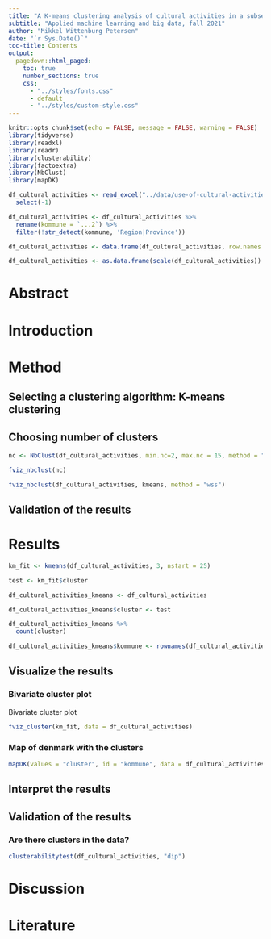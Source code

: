 ```yaml
---
title: "A K-means clustering analysis of cultural activities in a subset of Danish Municipalities"
subtitle: "Applied machine learning and big data, fall 2021"
author: "Mikkel Wittenburg Petersen"
date: "`r Sys.Date()`"
toc-title: Contents
output:
  pagedown::html_paged: 
    toc: true
    number_sections: true
    css:
      - "../styles/fonts.css"
      - default
      - "../styles/custom-style.css"
---
```


```r
knitr::opts_chunk$set(echo = FALSE, message = FALSE, warning = FALSE)
library(tidyverse)
library(readxl)
library(readr)
library(clusterability)
library(factoextra)
library(NbClust)
library(mapDK)
```

```r

df_cultural_activities <- read_excel("../data/use-of-cultural-activities-dk-2019.xlsx", skip = 2) %>%
  select(-1)

```

```r

df_cultural_activities <- df_cultural_activities %>%
  rename(kommune = `...2`) %>%
  filter(!str_detect(kommune, 'Region|Province'))

df_cultural_activities <- data.frame(df_cultural_activities, row.names = 1)

df_cultural_activities <- as.data.frame(scale(df_cultural_activities))

```



# Abstract

# Introduction

# Method

## Selecting a clustering algorithm: K-means clustering
## Choosing number of clusters

```r

nc <- NbClust(df_cultural_activities, min.nc=2, max.nc = 15, method = "kmeans")

fviz_nbclust(nc)

fviz_nbclust(df_cultural_activities, kmeans, method = "wss")


```


## Validation of the results

# Results

```r

km_fit <- kmeans(df_cultural_activities, 3, nstart = 25)

test <- km_fit$cluster

df_cultural_activities_kmeans <- df_cultural_activities

df_cultural_activities_kmeans$cluster <- test

df_cultural_activities_kmeans %>%
  count(cluster)

df_cultural_activities_kmeans$kommune <- rownames(df_cultural_activities)  


```



## Visualize the results


### Bivariate cluster plot

Bivariate cluster plot
```r

fviz_cluster(km_fit, data = df_cultural_activities)

```


### Map of denmark with the clusters

```r

mapDK(values = "cluster", id = "kommune", data = df_cultural_activities_kmeans)

```


## Interpret the results
## Validation of the results

### Are there clusters in the data?
```r

clusterabilitytest(df_cultural_activities, "dip")

```


# Discussion

# Literature

